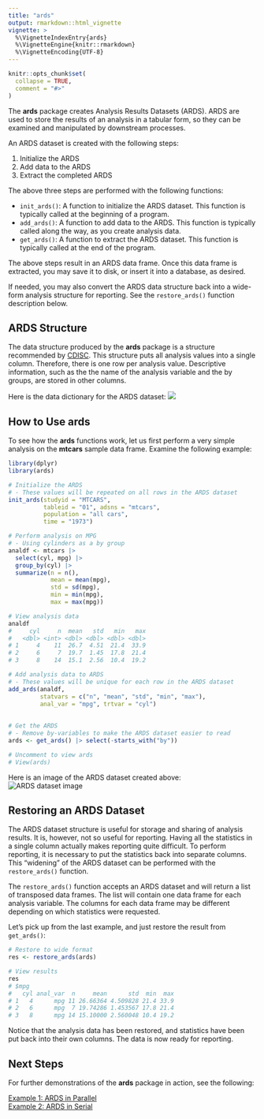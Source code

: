 ```yaml
---
title: "ards"
output: rmarkdown::html_vignette
vignette: >
  %\VignetteIndexEntry{ards}
  %\VignetteEngine{knitr::rmarkdown}
  %\VignetteEncoding{UTF-8}
---
```


```r
knitr::opts_chunk$set(
  collapse = TRUE,
  comment = "#>"
)
```

The **ards** package creates Analysis Results Datasets (ARDS). 
ARDS are used to store the results of an analysis in a 
tabular form, so they can be examined and manipulated by downstream processes.

An ARDS dataset is created with the following steps:

1. Initialize the ARDS
2. Add data to the ARDS
3. Extract the completed ARDS

The above three steps are performed with the following functions:

* `init_ards()`:  A function to initialize the ARDS dataset. This function is typically called
at the beginning of a program.
* `add_ards()`:  A function to add data to the ARDS.  This function is typically called
along the way, as you create analysis data.
* `get_ards()`: A function to extract the ARDS dataset.  This function is typically called at 
the end of the program. 

The above steps result in an ARDS data frame.  Once this data frame is extracted,
you may save it to disk, or insert it into a database, as desired.

If needed, you may also convert the ARDS data structure back into a wide-form 
analysis structure for reporting.  See the `restore_ards()` function 
description below.

## ARDS Structure

The data structure produced by the **ards** package is a structure
recommended by [CDISC](https://www.cdisc.org/). This structure puts all analysis 
values into a single column. 
Therefore, there is one row per analysis value.  Descriptive information, such as the 
the name of the analysis variable and the by groups, are stored in other
columns.  

Here is the data dictionary for the ARDS dataset:
<img src="../man/images/structure.png"/>


## How to Use **ards**

To see how the **ards** functions work, let us first perform a very simple 
analysis on the **mtcars** sample data frame.  Examine the following example:

```r
library(dplyr)
library(ards)

# Initialize the ARDS
# - These values will be repeated on all rows in the ARDS dataset
init_ards(studyid = "MTCARS",
          tableid = "01", adsns = "mtcars",
          population = "all cars",
          time = "1973")

# Perform analysis on MPG
# - Using cylinders as a by group
analdf <- mtcars |> 
  select(cyl, mpg) |> 
  group_by(cyl) |> 
  summarize(n = n(),
            mean = mean(mpg),
            std = sd(mpg),
            min = min(mpg),
            max = max(mpg))

# View analysis data
analdf
#     cyl     n  mean   std   min   max
#   <dbl> <int> <dbl> <dbl> <dbl> <dbl>
# 1     4    11  26.7  4.51  21.4  33.9
# 2     6     7  19.7  1.45  17.8  21.4
# 3     8    14  15.1  2.56  10.4  19.2

# Add analysis data to ARDS
# - These values will be unique for each row in the ARDS dataset
add_ards(analdf, 
         statvars = c("n", "mean", "std", "min", "max"),
         anal_var = "mpg", trtvar = "cyl")
         
         
# Get the ARDS
# - Remove by-variables to make the ARDS dataset easier to read
ards <- get_ards() |> select(-starts_with("by"))

# Uncomment to view ards
# View(ards)

```
Here is an image of the ARDS dataset created above:
<img src="../man/images/ards2.png" alt = "ARDS dataset image"/>


## Restoring an ARDS Dataset

The ARDS dataset structure is useful for storage and sharing of analysis
results.  It is, however, not so useful for reporting.  Having all the 
statistics in a single column actually makes reporting quite difficult.
To perform reporting, it is necessary to put the statistics back into 
separate columns.  This "widening" of the ARDS dataset can be performed with 
the `restore_ards()` function.

The `restore_ards()` function accepts an ARDS dataset and will return a list
of transposed data frames.  The list will contain one data frame for each
analysis variable.  The columns for each data frame may be different depending
on which statistics were requested.

Let's pick up from the last example, and just restore the result from 
`get_ards()`:
```r
# Restore to wide format
res <- restore_ards(ards)

# View results
res
# $mpg
#   cyl anal_var  n     mean      std  min  max
# 1   4      mpg 11 26.66364 4.509828 21.4 33.9
# 2   6      mpg  7 19.74286 1.453567 17.8 21.4
# 3   8      mpg 14 15.10000 2.560048 10.4 19.2

```

Notice that the analysis data has been restored, and statistics have 
been put back into their own columns. The data is now ready for reporting.


## Next Steps

For further demonstrations of the **ards** package in action, see the following:


[Example 1: ARDS in Parallel](ards-example1.html)  
[Example 2: ARDS in Serial](ards-example2.html)


